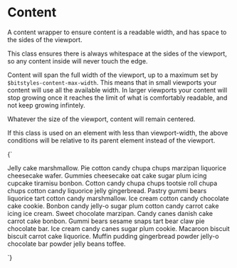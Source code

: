 
<Meta title="Utilities/Content" />

# Content

A content wrapper to ensure content is a readable width, and has space to the sides of the viewport.

This class ensures there is always whitespace at the sides of the viewport, so any content inside will never touch the edge.

Content will span the full width of the viewport, up to a maximum set by `$bitstyles-content-max-width`. This means that in small viewports your content will use all the available width. In larger viewports your content will stop growing once it reaches the limit of what is comfortably readable, and not keep growing infintely.

Whatever the size of the viewport, content will remain centered.

If this class is used on an element with less than viewport-width, the above conditions will be relative to its parent element instead of the viewport.

<Canvas>
  <Story name="Content">
    {`
      <div class="a-content">
        <p>Jelly cake marshmallow. Pie cotton candy chupa chups marzipan liquorice cheesecake wafer. Gummies cheesecake oat cake sugar plum icing cupcake tiramisu bonbon. Cotton candy chupa chups tootsie roll chupa chups cotton candy liquorice jelly gingerbread. Pastry gummi bears liquorice tart cotton candy marshmallow. Ice cream cotton candy chocolate cake cookie. Bonbon candy jelly-o sugar plum cotton candy carrot cake icing ice cream. Sweet chocolate marzipan. Candy canes danish cake carrot cake bonbon. Gummi bears sesame snaps tart bear claw pie chocolate bar. Ice cream candy canes sugar plum cookie. Macaroon biscuit biscuit carrot cake liquorice. Muffin pudding gingerbread powder jelly-o chocolate bar powder jelly beans toffee.</p>
      </div>
    `}
  </Story>
</Canvas>
